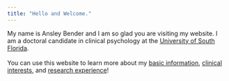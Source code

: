 ```yaml
---
title: "Hello and Welcome."
---
```

<script>
   $(document).ready(function() {
     $head = $('#header');
     $head.prepend('<img src=\"Headshot.jpeg\" style=\"float: right;width: 300px;\"/>')
   });
</script>

My name is Ansley Bender and I am so glad you are visiting my website. I am a doctoral candidate in clinical psychology at the [University of South Florida](https://www.usf.edu/arts-sciences/departments/psychology/).
<br>
<br>
You can use this website to learn more about my [basic information](https://ansley9521.github.io/about.html), [clinical interests](https://ansley9521.github.io/Clinical.html), and [research experience](https://ansley9521.github.io/Research.html)!

